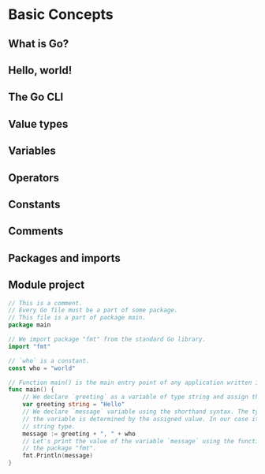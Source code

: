 # Basic Concepts

## What is Go?

## Hello, world!

## The Go CLI

## Value types

## Variables

## Operators

## Constants

## Comments

## Packages and imports

## Module project {-}

```go
// This is a comment.
// Every Go file must be a part of some package.
// This file is a part of package main.
package main

// We import package "fmt" from the standard Go library.
import "fmt"

// `who` is a constant.
const who = "world"

// Function main() is the main entry point of any application written in Go.
func main() {
    // We declare `greeting` as a variable of type string and assign the value.
	var greeting string = "Hello"
    // We declare `message` variable using the shorthand syntax. The type of
    // the variable is determined by the assigned value. In our case it is
    // string type.
	message := greeting + ", " + who
    // Let's print the value of the variable `message` using the function from
    // the package "fmt".
	fmt.Println(message)
}
```
